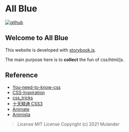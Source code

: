 
<Meta title="Introduction" />

# All Blue

[![github](./assets/github.svg)](https://github.com/Mulander-J/all-blue)

## Welcome to All Blue

This website is developed with [storybook.js](https://storybook.js.org/).

The main purpose here is to **collect** the fun of css/html/js.

## Reference
- [You-need-to-know-css](https://lhammer.cn/You-need-to-know-css/#/zh-cn/)
- [CSS-Inspiration](https://chokcoco.github.io/CSS-Inspiration/#/)
- [css_tricks](https://qishaoxuan.github.io/js_tricks/)
- [十天精通 CSS3](https://www.imooc.com/learn/33)
- [Animate](https://animate.style/)
- [Animista](https://animista.net/)

> License MIT License Copyright (c) 2021 Mulander
